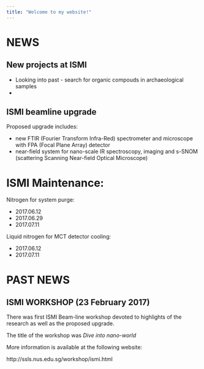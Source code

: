 ```yaml
---
title: "Welcome to my website!"
---
```


# NEWS 


## New projects at ISMI

* Looking into past - search for organic compouds in archaeological samples 
* 

## ISMI beamline upgrade

Proposed upgrade includes:

* new FTIR (Fourier Transform Infra-Red) spectrometer and microscope with FPA (Focal Plane Array) detector 
* near-field system for nano-scale IR spectroscopy, imaging and s-SNOM (scattering Scanning Near-field Optical Microscope)


# ISMI Maintenance:


Nitrogen for system purge:

* 2017.06.12
* 2017.06.29
* 2017.07.11

Liquid nitrogen for MCT detector cooling:

* 2017.06.12
* 2017.07.11

# PAST NEWS

## ISMI WORKSHOP (23 February 2017)

There was first ISMI Beam-line workshop devoted to highlights of the research as well as the proposed upgrade.

The title of the workshop was *Dive into nano-world*

More information is available at the following website:

http://ssls.nus.edu.sg/workshop/ismi.html



